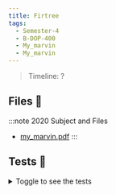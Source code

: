 ```yaml
---
title: Firtree
tags:
  - Semester-4
  - B-DOP-400
  - My_marvin
  - My_marvin
---
```

> Timeline: ?


## Files 📂

:::note 2020 Subject and Files
- [my_marvin.pdf](https://github.com/Studio-17/Epitech-Subjects/raw/main/Semester-4/B-DOP-400/My_marvin/My_marvin/my_marvin.pdf)
:::

## Tests 🤖
<details>
  <summary>Toggle to see the tests</summary>
  <div>
Yo
  </div>
</details>
